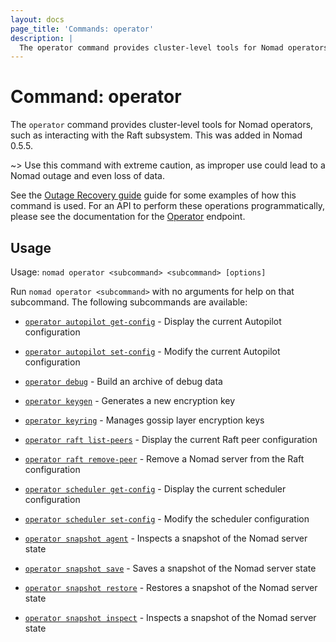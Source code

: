 ```yaml
---
layout: docs
page_title: 'Commands: operator'
description: |
  The operator command provides cluster-level tools for Nomad operators.
---
```


# Command: operator

The `operator` command provides cluster-level tools for Nomad operators, such
as interacting with the Raft subsystem. This was added in Nomad 0.5.5.

~> Use this command with extreme caution, as improper use could lead to a Nomad
outage and even loss of data.

See the [Outage Recovery guide] guide for some examples of how this command is
used. For an API to perform these operations programmatically, please see the
documentation for the [Operator] endpoint.

## Usage

Usage: `nomad operator <subcommand> <subcommand> [options]`

Run `nomad operator <subcommand>` with no arguments for help on that subcommand.
The following subcommands are available:

- [`operator autopilot get-config`][get-config] - Display the current Autopilot
  configuration

- [`operator autopilot set-config`][set-config] - Modify the current Autopilot
  configuration

- [`operator debug`][debug] - Build an archive of debug data

- [`operator keygen`][keygen] - Generates a new encryption key

- [`operator keyring`][keyring] - Manages gossip layer encryption keys

- [`operator raft list-peers`][list] - Display the current Raft peer
  configuration

- [`operator raft remove-peer`][remove] - Remove a Nomad server from the Raft
  configuration

- [`operator scheduler get-config`][scheduler-get-config] - Display the current
  scheduler configuration

- [`operator scheduler set-config`][scheduler-set-config] - Modify the scheduler
  configuration

- [`operator snapshot agent`][snapshot-agent] <EnterpriseAlert inline /> - Inspects a snapshot of the Nomad server state

- [`operator snapshot save`][snapshot-save] - Saves a snapshot of the Nomad server state

- [`operator snapshot restore`][snapshot-restore] - Restores a snapshot of the Nomad server state

- [`operator snapshot inspect`][snapshot-inspect] - Inspects a snapshot of the Nomad server state

[debug]: /nomad/docs/commands/operator/debug 'Builds an archive of configuration and state'
[get-config]: /nomad/docs/commands/operator/autopilot/get-config 'Autopilot Get Config command'
[keygen]: /nomad/docs/commands/operator/keygen 'Generates a new encryption key'
[keyring]: /nomad/docs/commands/operator/keyring 'Manages gossip layer encryption keys'
[list]: /nomad/docs/commands/operator/raft/list-peers 'Raft List Peers command'
[operator]: /nomad/api-docs/operator 'Operator API documentation'
[outage recovery guide]: /nomad/tutorials/manage-clusters/outage-recovery
[remove]: /nomad/docs/commands/operator/raft/remove-peer 'Raft Remove Peer command'
[set-config]: /nomad/docs/commands/operator/autopilot/set-config 'Autopilot Set Config command'
[snapshot-save]: /nomad/docs/commands/operator/snapshot/save 'Snapshot Save command'
[snapshot-restore]: /nomad/docs/commands/operator/snapshot/restore 'Snapshot Restore command'
[snapshot-inspect]: /nomad/docs/commands/operator/snapshot/inspect 'Snapshot Inspect command'
[snapshot-agent]: /nomad/docs/commands/operator/snapshot/agent 'Snapshot Agent command'
[scheduler-get-config]: /nomad/docs/commands/operator/scheduler/get-config 'Scheduler Get Config command'
[scheduler-set-config]: /nomad/docs/commands/operator/scheduler/set-config 'Scheduler Set Config command'
